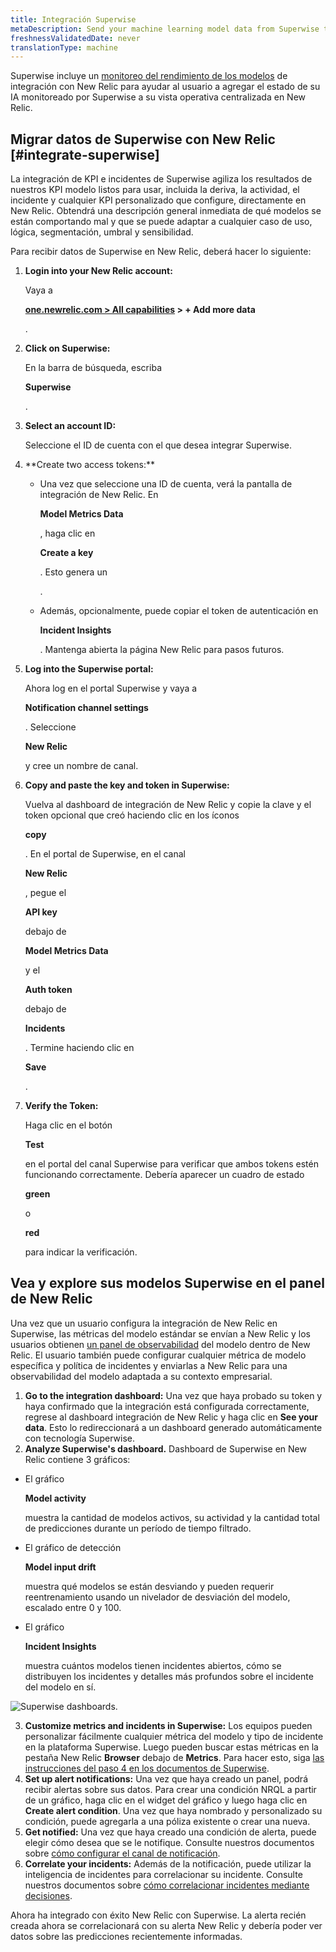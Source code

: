 ```yaml
---
title: Integración Superwise
metaDescription: Send your machine learning model data from Superwise to New Relic to understand your model's performance.
freshnessValidatedDate: never
translationType: machine
---
```



Superwise incluye un [monitoreo del rendimiento de los modelos](/docs/alerts-applied-intelligence/mlops/get-started/intro-mlops/) de integración con New Relic para ayudar al usuario a agregar el estado de su IA monitoreado por Superwise a su vista operativa centralizada en New Relic.

## Migrar datos de Superwise con New Relic [#integrate-superwise]

La integración de KPI e incidentes de Superwise agiliza los resultados de nuestros KPI modelo listos para usar, incluida la deriva, la actividad, el incidente y cualquier KPI personalizado que configure, directamente en New Relic. Obtendrá una descripción general inmediata de qué modelos se están comportando mal y que se puede adaptar a cualquier caso de uso, lógica, segmentación, umbral y sensibilidad.

Para recibir datos de Superwise en New Relic, deberá hacer lo siguiente:

1. <DoNotTranslate>**Login into your New Relic account:**</DoNotTranslate>

   Vaya a

   <DoNotTranslate>**[one.newrelic.com > All capabilities](https://one.newrelic.com/all-capabilities) > + Add more data**</DoNotTranslate>

   .

2. <DoNotTranslate>**Click on Superwise:**</DoNotTranslate>

   En la barra de búsqueda, escriba

   <DoNotTranslate>**Superwise**</DoNotTranslate>

   .

3. <DoNotTranslate>**Select an account ID:**</DoNotTranslate>

   Seleccione el ID de cuenta con el que desea integrar Superwise.

4. <DoNotTranslate>
     **Create two access tokens:**
   </DoNotTranslate>

   * Una vez que seleccione una ID de cuenta, verá la pantalla de integración de New Relic. En

     <DoNotTranslate>**Model Metrics Data**</DoNotTranslate>

     , haga clic en

     <DoNotTranslate>**Create a key**</DoNotTranslate>

     . Esto genera un

     <InlinePopover type="licenseKey"/>

     .

   * Además, opcionalmente, puede copiar el token de autenticación en

     <DoNotTranslate>**Incident Insights**</DoNotTranslate>

     . Mantenga abierta la página New Relic para pasos futuros.

5. <DoNotTranslate>**Log into the Superwise portal:**</DoNotTranslate>

   Ahora log en el portal Superwise y vaya a

   <DoNotTranslate>**Notification channel settings**</DoNotTranslate>

   . Seleccione

   <DoNotTranslate>**New Relic**</DoNotTranslate>

   y cree un nombre de canal.

6. <DoNotTranslate>**Copy and paste the key and token in Superwise:**</DoNotTranslate>

   Vuelva al dashboard de integración de New Relic y copie la clave y el token opcional que creó haciendo clic en los íconos

   <DoNotTranslate>**copy**</DoNotTranslate>

   . En el portal de Superwise, en el canal

   <DoNotTranslate>**New Relic**</DoNotTranslate>

   , pegue el

   <DoNotTranslate>**API key**</DoNotTranslate>

   debajo de

   <DoNotTranslate>**Model Metrics Data**</DoNotTranslate>

   y el

   <DoNotTranslate>**Auth token**</DoNotTranslate>

   debajo de

   <DoNotTranslate>**Incidents**</DoNotTranslate>

   . Termine haciendo clic en

   <DoNotTranslate>**Save**</DoNotTranslate>

   .

7. <DoNotTranslate>**Verify the Token:**</DoNotTranslate>

   Haga clic en el botón

   <DoNotTranslate>**Test**</DoNotTranslate>

   en el portal del canal Superwise para verificar que ambos tokens estén funcionando correctamente. Debería aparecer un cuadro de estado

   <DoNotTranslate>**green**</DoNotTranslate>

   o

   <DoNotTranslate>**red**</DoNotTranslate>

   para indicar la verificación.

<InstallFeedback/>

## Vea y explore sus modelos Superwise en el panel de New Relic

Una vez que un usuario configura la integración de New Relic en Superwise, las métricas del modelo estándar se envían a New Relic y los usuarios obtienen [un panel de observabilidad](/docs/query-your-data/explore-query-data/dashboards/introduction-dashboards/) del modelo dentro de New Relic. El usuario también puede configurar cualquier métrica de modelo específica y política de incidentes y enviarlas a New Relic para una observabilidad del modelo adaptada a su contexto empresarial.

1. <DoNotTranslate>**Go to the integration dashboard:**</DoNotTranslate> Una vez que haya probado su token y haya confirmado que la integración está configurada correctamente, regrese al dashboard integración de New Relic y haga clic en <DoNotTranslate>**See your data**</DoNotTranslate>. Esto lo redireccionará a un dashboard generado automáticamente con tecnología Superwise.
2. <DoNotTranslate>**Analyze Superwise's dashboard.**</DoNotTranslate> Dashboard de Superwise en New Relic contiene 3 gráficos:

* El gráfico

  <DoNotTranslate>**Model activity**</DoNotTranslate>

  muestra la cantidad de modelos activos, su actividad y la cantidad total de predicciones durante un período de tiempo filtrado.

* El gráfico de detección

  <DoNotTranslate>**Model input drift**</DoNotTranslate>

  muestra qué modelos se están desviando y pueden requerir reentrenamiento usando un nivelador de desviación del modelo, escalado entre 0 y 100.

* El gráfico

  <DoNotTranslate>**Incident Insights**</DoNotTranslate>

  muestra cuántos modelos tienen incidentes abiertos, cómo se distribuyen los incidentes y detalles más profundos sobre el incidente del modelo en sí.

<img
  title="Superwise's dashboards"
  alt="Superwise dashboards."
  src={modelperformancemonitoringSuperwiseDashboard}
/>

3. <DoNotTranslate>**Customize metrics and incidents in Superwise:**</DoNotTranslate> Los equipos pueden personalizar fácilmente cualquier métrica del modelo y tipo de incidente en la plataforma Superwise. Luego pueden buscar estas métricas en la pestaña New Relic <DoNotTranslate>**Browser**</DoNotTranslate> debajo de <DoNotTranslate>**Metrics**</DoNotTranslate>. Para hacer esto, siga [las instrucciones del paso 4 en los documentos de Superwise](https://docs.superwise.ai/docs/new-relic#4-customize-metrics-and-incidents-you-would-like-to-send).
4. <DoNotTranslate>**Set up alert notifications:**</DoNotTranslate> Una vez que haya creado un panel, podrá recibir alertas sobre sus datos. Para crear una condición NRQL <InlinePopover type="alerts"/>a partir de un gráfico, haga clic en el widget del gráfico y luego haga clic en <DoNotTranslate>**Create alert condition**</DoNotTranslate>. Una vez que haya nombrado y personalizado su condición, puede agregarla a una póliza existente o crear una nueva.
5. <DoNotTranslate>**Get notified:**</DoNotTranslate> Una vez que haya creado una condición de alerta, puede elegir cómo desea que se le notifique. Consulte nuestros documentos sobre [cómo configurar el canal de notificación](/docs/alerts-applied-intelligence/new-relic-alerts/alert-notifications/notification-channels-control-where-send-alerts/).
6. <DoNotTranslate>**Correlate your incidents:**</DoNotTranslate> Además de la notificación, puede utilizar la inteligencia de incidentes para correlacionar su incidente. Consulte nuestros documentos sobre [cómo correlacionar incidentes mediante decisiones](/docs/alerts-applied-intelligence/applied-intelligence/incident-intelligence/change-applied-intelligence-correlation-logic-decisions/).

Ahora ha integrado con éxito New Relic con Superwise. La alerta recién creada ahora se correlacionará con su alerta New Relic y debería poder ver datos sobre las predicciones recientemente informadas.